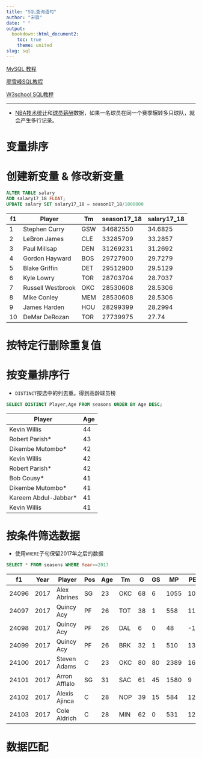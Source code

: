 ```yaml
---
title: "SQL查询语句"
author: "宋骁"
date: " "
output:
  bookdown::html_document2:
    toc: true
    theme: united
slug: sql
---
```


[MySQL 教程](http://www.runoob.com/mysql/mysql-tutorial.html)

[廖雪峰SQL教程](https://www.liaoxuefeng.com/wiki/1177760294764384)

[W3school SQL教程](https://www.w3school.com.cn/sql/index.asp)

---

+ [NBA技术统计](https://www.kaggle.com/drgilermo/nba-players-stats)和[球员薪酬](https://www.kaggle.com/koki25ando/salary)数据，如果一名球员在同一个赛季辗转多只球队，就会产生多行记录。




# 变量排序



# 创建新变量 & 修改新变量

```sql
ALTER TABLE salary 
ADD salary17_18 FLOAT;
UPDATE salary SET salary17_18 = season17_18/1000000
```

| f1 | Player            | Tm  | season17_18 | salary17_18 |
|----|-------------------|-----|-------------|-------------|
| 1  | Stephen Curry     | GSW | 34682550    | 34.6825     |
| 2  | LeBron James      | CLE | 33285709    | 33.2857     |
| 3  | Paul Millsap      | DEN | 31269231    | 31.2692     |
| 4  | Gordon Hayward    | BOS | 29727900    | 29.7279     |
| 5  | Blake Griffin     | DET | 29512900    | 29.5129     |
| 6  | Kyle Lowry        | TOR | 28703704    | 28.7037     |
| 7  | Russell Westbrook | OKC | 28530608    | 28.5306     |
| 8  | Mike Conley       | MEM | 28530608    | 28.5306     |
| 9  | James Harden      | HOU | 28299399    | 28.2994     |
| 10 | DeMar DeRozan     | TOR | 27739975    | 27.74       |

# 按特定行删除重复值

# 按变量排序行

+ `DISTINCT`按选中的列去重。得到高龄球员榜

```sql
SELECT DISTINCT Player,Age FROM seasons ORDER BY Age DESC;
```
| Player               | Age |
|----------------------|-----|
| Kevin Willis         | 44  |
| Robert Parish*       | 43  |
| Dikembe Mutombo*     | 42  |
| Kevin Willis         | 42  |
| Robert Parish*       | 42  |
| Bob Cousy*           | 41  |
| Dikembe Mutombo*     | 41  |
| Kareem Abdul-Jabbar* | 41  |
| Kevin Willis         | 41  |

# 按条件筛选数据

+ 使用`WHERE`子句保留2017年之后的数据

```sql
SELECT * FROM seasons WHERE Year>=2017
```
| f1    | Year | Player        | Pos | Age | Tm  | G  | GS | MP   | PER  | TS%   |
|-------|------|---------------|-----|-----|-----|----|----|------|------|-------|
| 24096 | 2017 | Alex Abrines  | SG  | 23  | OKC | 68 | 6  | 1055 | 10.1 | 0.56  |
| 24097 | 2017 | Quincy Acy    | PF  | 26  | TOT | 38 | 1  | 558  | 11.8 | 0.565 |
| 24098 | 2017 | Quincy Acy    | PF  | 26  | DAL | 6  | 0  | 48   | -1.4 | 0.355 |
| 24099 | 2017 | Quincy Acy    | PF  | 26  | BRK | 32 | 1  | 510  | 13.1 | 0.587 |
| 24100 | 2017 | Steven Adams  | C   | 23  | OKC | 80 | 80 | 2389 | 16.5 | 0.589 |
| 24101 | 2017 | Arron Afflalo | SG  | 31  | SAC | 61 | 45 | 1580 | 9    | 0.559 |
| 24102 | 2017 | Alexis Ajinca | C   | 28  | NOP | 39 | 15 | 584  | 12.9 | 0.529 |
| 24103 | 2017 | Cole Aldrich  | C   | 28  | MIN | 62 | 0  | 531  | 12.7 | 0.549 |

# 数据匹配





















